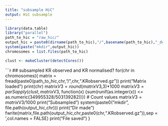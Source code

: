 ```yaml
---
title: "subsample HiC"
output: HiC subsample
---
```


```r
library(data.table)
library("parallel")
path_to_hic = "raw_hic/"
output_hic = paste0(dirname(path_to_hic),"/",basename(path_to_hic),"_downsampled_KR")
system(paste("mkdir",output_hic))
chromosomes = list.files(path_to_hic)
```



```r
clust <- makeCluster(detectCores())
```


```r
## subsampled KR observed and KR normalised?
for(chr in chromosomes){
  matrix = fread(paste0(path_to_hic,chr,"/",chr,".KRobserved.gz"))
  print("Matrix loaded")
  print(chr)
  matrix$V3 = round(matrix$V3,3)*1000
  matrix$V3 = parSapply(clust,matrix$V3, function(x) {sum(runif(as.integer(x)) <= as.numeric(349955328/503139282))})  # Count values
  matrix$V3 = matrix$V3/1000
  print("Subsampled")
  system(paste0("mkdir ", file.path(output_hic,chr)))
  print("Dir made")
  fwrite(matrix,file.path(output_hic,chr,paste0(chr,".KRobserved.gz")),sep = '\t',col.names = FALSE)
  print("File saved")
}
